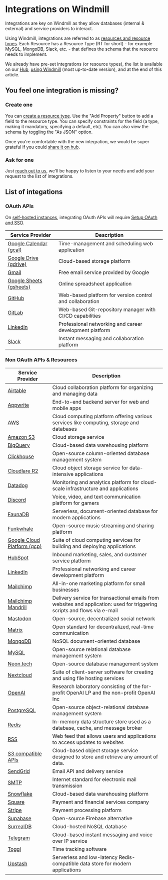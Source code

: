 
# Integrations on Windmill

Integrations are key on Windmill as they allow databases (internal & external) and service providers to interact.

Using Windmill, integrations are referred to as [resources and resource types](../core_concepts/3_resources_and_types/index.mdx). Each Resource has a Resource Type (RT for short) - for example MySQL, MongoDB, Slack, etc. - that defines the schema that the resource needs to implement.

We already have pre-set integrations (or resource types), the list is available on our [Hub](https://hub.windmill.dev/resources), [using Windmill](/docs/getting_started/how_to_use_windmill) (most up-to-date version), and at the end of this article.

<div class="grid grid-cols-2 gap-6 mb-4">
    <DocCard
    	title="Resources and Resource Types"
    	description="Resources are structured configurations and connections to third-party systems, with Resource Types defining the schema for each Resource."
    	href="/docs/core_concepts/resources_and_types"
    />
</div>

## You feel one integration is missing?

### Create one

You can [create a resource type](../core_concepts/3_resources_and_types/index.mdx#create-a-resource-type). Use the "Add Property" button to add a field to the resource type. You can specify constraints for the field (a type, making it mandatory, specifying a default, etc). You can also view the schema by toggling the "As JSON" option.

Once you're comfortable with the new integration, we would be super grateful if you could [share it on hub](/docs/misc/share_on_hub).

<div class="grid grid-cols-2 gap-6 mb-4">
    <DocCard
    	title="Create a Resource Type"
    	description="Resource Types define the schema for each Resource."
    	href="/docs/core_concepts/resources_and_types#create-a-resource-type"
    />
</div>

### Ask for one

Just [reach out to us](../misc/6_getting_help/index.mdx), we'll be happy to listen to your needs and add your request to the list of integrations.

<div class="grid grid-cols-2 gap-6 mb-4">
    <DocCard
    	title="Contact / Getting Help"
    	description="Getting stuck using Windmill? Your problem can be quickly solved and reporting it is the best way to contribute!"
    	href="/docs/misc/getting_help"
    />
</div>

## List of integations

### OAuth APIs

On [self-hosted instances](../advanced/1_self_host/index.mdx), integrating OAuth APIs will require [Setup OAuth and SSO](../misc/2_setup_oauth/index.mdx).

| Service Provider                              | Description                                                                                                               |
| --------------------------------------------- | ------------------------------------------------------------------------------------------------------------------------- |
| [Google Calendar (gcal)](./gcal.md)           | Time-management and scheduling web application                                                                            |
| [Google Drive (gdrive)](./gdrive.md)          | Cloud-based storage platform                                                                                              |
| [Gmail](./gmail.md)                           | Free email service provided by Google                                                                                     |
| [Google Sheets (gsheets)](./gsheets.md)       | Online spreadsheet application                                                                                            |
| [GitHub](./github.mdx)                         | Web-based platform for version control and collaboration                                                                  |
| [GitLab](./gitlab.mdx)                         | Web-based Git-repository manager with CI/CD capabilities                                                                  |
| [LinkedIn](./linkedin.md)                     | Professional networking and career development platform                                                                   |
| [Slack](./slack.mdx)                           | Instant messaging and collaboration platform                                                                              |

### Non OAuth APIs & Resources

| Service Provider                              | Description                                                                                                               |
| --------------------------------------------- | ------------------------------------------------------------------------------------------------------------------------- |
| [Airtable](./airtable.md)                     | Cloud collaboration platform for organizing and managing data                                                             |
| [Appwrite](./appwrite.md)                     | End-to-end backend server for web and mobile apps                                                                         |
| [AWS](./aws.md)                               | Cloud computing platform offering various services like computing, storage and databases                                  |
| [Amazon S3](./aws-s3.md)                      | Cloud storage service                                                                                                     |
| [BigQuery](./bigquery.mdx)                    | Cloud-based data warehousing platform                                                                                     |
| [Clickhouse](./clickhouse.md)                 | Open-source column-oriented database management system                                                                    |
| [Cloudlare R2](./cloudflare-r2.md)             | Cloud object storage service for data-intensive applications                                                              |
| [Datadog](./datadog.md)                       | Monitoring and analytics platform for cloud-scale infrastructure and applications                                         |
| [Discord](./discord.md)                       | Voice, video, and text communication platform for gamers                                                                  |
| [FaunaDB](./faunadb.md)                       | Serverless, document-oriented database for modern applications                                                            |
| [Funkwhale](./funkwhale.md)                   | Open-source music streaming and sharing platform                                                                          |
| [Google Cloud Platform (gcp)](./gcp.md)       | Suite of cloud computing services for building and deploying applications                                                 |
| [HubSpot](./hubspot.md)                       | Inbound marketing, sales, and customer service platform                                                                   |
| [LinkedIn](./linkedin.md)                     | Professional networking and career development platform                                                                   |
| [Mailchimp](./mailchimp.md)                   | All-in-one marketing platform for small businesses                                                                        |
| [Mailchimp Mandrill](./mailchimp_mandrill.md) | Delivery service for transactional emails from websites and application: used for triggering scripts and flows via e-mail |
| [Mastodon](./mastodon.md)                     | Open-source, decentralized social network                                                                                 |
| [Matrix](./matrix.md)                         | Open standard for decentralized, real-time communication                                                                  |
| [MongoDB](./mongodb.md)                       | NoSQL document-oriented database                                                                                          |
| [MySQL](./mysql.md)                           | Open-source relational database management system                                                                         |
| [Neon.tech](./neon.md)                        | Open-source database management system                                                                                    |
| [Nextcloud](./nextcloud.md)                   | Suite of client-server software for creating and using file hosting services                                                                                    |
| [OpenAI](./openai.md)                         | Research laboratory consisting of the for-profit OpenAI LP and the non-profit OpenAI Inc                                  |
| [PostgreSQL](./postgresql.md)                 | Open-source object-relational database management system                                                                  |
| [Redis](./redis.md)                           | In-memory data structure store used as a database, cache, and message broker                                              |
| [RSS](./rss.md)                               | Web feed that allows users and applications to access updates to websites                                                 |
| [S3 compatible APIs](./s3.md)                 | Cloud-based object storage service designed to store and retrieve any amount of data.                                     |
| [SendGrid](./sendgrid.md)                     | Email API and delivery service                                                                                            |
| [SMTP](./smtp.md)                             | Internet standard for electronic mail transmission                                                                        |
| [Snowflake](./snowflake.mdx)                  | Cloud-based data warehousing platform |
| [Square](./square.md)                         | Payment and financial services company                                                                                    |
| [Stripe](./stripe.md)                         | Payment processing platform                                                                                               |
| [Supabase](./supabase.md)                     | Open-source Firebase alternative                                                                                          |
| [SurrealDB](./surrealdb.md)                   | Cloud-hosted NoSQL database                                                                                               |
| [Telegram](./telegram.md)                     | Cloud-based instant messaging and voice over IP service                                                                   |
| [Toggl](./toggl.md)                           | Time tracking software                                                                                                    |
| [Upstash](./upstash.md)                       | Serverless and low-latency Redis-compatible data store for modern applications                                            |

